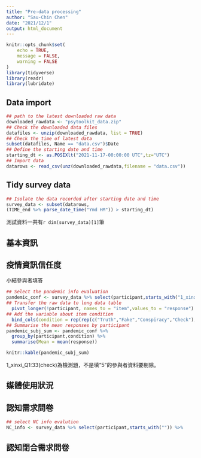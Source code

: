 ```yaml
---
title: "Pre-data processing"
author: "Sau-Chin Chen"
date: "2021/12/1"
output: html_document
---
```


```r
knitr::opts_chunk$set(
	echo = TRUE,
	message = FALSE,
	warning = FALSE
)
library(tidyverse)
library(readr)
library(lubridate)
```

## Data import

```r
## path to the latest downloaded raw data
downloaded_rawdata <- "psytoolkit_data.zip"
## Check the downloaded data files
datafiles <- unzip(downloaded_rawdata, list = TRUE)
## Check the time of latest data 
subset(datafiles, Name == "data.csv")$Date
## Define the starting date and time
starting_dt <- as.POSIXlt("2021-11-17-00:00:00 UTC",tz="UTC")
## Import data
datarows <- read_csv(unz(downloaded_rawdata,filename = "data.csv"))
```

## Tidy survey data

```r
## Isolate the data recorded after starting date and time
survey_data <- subset(datarows,
(TIME_end %>% parse_date_time("Ymd HM")) > starting_dt) 

```

測試資料一共有`r dim(survey_data)[1]`筆

## 基本資訊



## 疫情資訊信任度

小結參與者填答

```r
## Select the pandemic info evaluation
pandemic_conf <- survey_data %>% select(participant,starts_with("1_xinxi_Q1")) %>%
## Transfer the raw data to long data table
  pivot_longer(!participant, names_to = "item",values_to = "response") %>% 
## Add the variable about item condition
  bind_cols(condition = rep(rep(c("Truth","Fake","Conspiracy","Check"),c(12,12,8,1)),dim(survey_data)[1]))
## Summarise the mean responses by participant  
pandemic_subj_sum <- pandemic_conf %>%
  group_by(participant,condition) %>%
  summarise(Mean = mean(response))

knitr::kable(pandemic_subj_sum)
```

1_xinxi_Q1:33(check)為檢測題，不是填"5"的參與者資料要剔除。


 

## 媒體使用狀況



## 認知需求問卷



```r
## select NC info evalution
NC_info <- survey_data %>% select(participant,starts_with("")) %>%


```


 




## 認知閉合需求問卷



## 